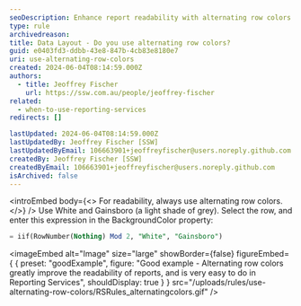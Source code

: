 ```yaml
---
seoDescription: Enhance report readability with alternating row colors using White and Gainsboro.
type: rule
archivedreason:
title: Data Layout - Do you use alternating row colors?
guid: e0403fd3-ddbb-43e8-847b-4cb83e8180e7
uri: use-alternating-row-colors
created: 2024-06-04T08:14:59.000Z
authors:
  - title: Jeoffrey Fischer
    url: https://ssw.com.au/people/jeoffrey-fischer
related:
  - when-to-use-reporting-services
redirects: []

lastUpdated: 2024-06-04T08:14:59.000Z
lastUpdatedBy: Jeoffrey Fischer [SSW]
lastUpdatedByEmail: 106663901+jeoffreyfischer@users.noreply.github.com
createdBy: Jeoffrey Fischer [SSW]
createdByEmail: 106663901+jeoffreyfischer@users.noreply.github.com
isArchived: false
---
```


<introEmbed
  body={<>
For readability, always use alternating row colors.
  </>}
/>
Use White and Gainsboro (a light shade of grey). Select the row, and enter this expression in the BackgroundColor property:

```sql
= iif(RowNumber(Nothing) Mod 2, "White", "Gainsboro")
```

<imageEmbed
  alt="Image"
  size="large"
  showBorder={false}
  figureEmbed={ {
    preset: "goodExample",
    figure: "Good example - Alternating row colors greatly improve the readability of reports, and is very easy to do in Reporting Services",
    shouldDisplay: true
  } }
  src="/uploads/rules/use-alternating-row-colors/RSRules_alternatingcolors.gif"
/>
